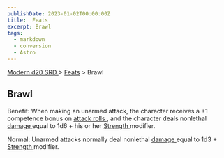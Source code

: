 ```yaml
---
publishDate: 2023-01-02T00:00:00Z
title:  Feats
excerpt: Brawl
tags:
  - markdown
  - conversion
  - Astro
---
```


[ Modern d20 SRD ](/#modernD20) > [ Feats](modern-d20-srd-feats-index) > Brawl

##  Brawl

Benefit: When making an unarmed attack, the character receives a +1 competence
bonus on [ attack rolls ](modern-d20-srd-combat-attack-roll) , and the
character deals nonlethal [ damage ](modern-d20-srd-combat-damage) equal to
1d6 + his or her [ Strength ](modern-d20-srd-basics-ability-scores) modifier.

Normal: Unarmed attacks normally deal nonlethal [ damage ](modern-d20-srd-combat-damage) equal to 1d3 + [ Strength ](modern-d20-srd-basics-ability-scores) modifier.

